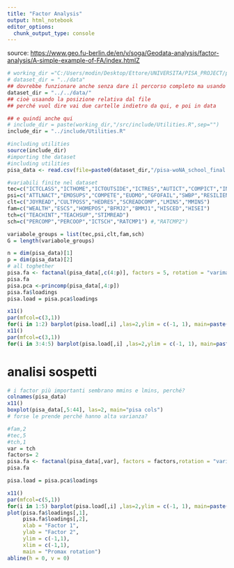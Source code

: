 ```yaml
---
title: "Factor Analysis"
output: html_notebook
editor_options: 
  chunk_output_type: console
---
```


source: <https://www.geo.fu-berlin.de/en/v/soga/Geodata-analysis/factor-analysis/A-simple-example-of-FA/index.htmlZ>
```r
# working_dir ="C:/Users/modin/Desktop/Ettore/UNIVERSITA/PISA_PROJECT/progetto-applied"
# dataset_dir = "../data"
## dovrebbe funzionare anche senza dare il percorso completo ma usando solo questo:
dataset_dir = "../../data/"
## cioè usaando la posizione relativa dal file
## perché vuol dire vai due cartelle indietro da qui, e poi in data

## e quindi anche qui
# include_dir = paste(working_dir,"/src/include/Utilities.R",sep="")
include_dir = "../include/Utilities.R"

#including utilities
source(include_dir)
#importing the dataset
#including utilities
pisa_data <- read.csv(file=paste0(dataset_dir,"/pisa-woNA_school_final.csv",sep=""))
```

```r
#variabili finite nel dataset
tec=c("ICTCLASS","ICTHOME","ICTOUTSIDE","ICTRES","AUTICT","COMPICT","INTICT","ENTUSE","HOMESCH","USESCH")
psi=c("ATTLNACT","EMOSUPS","COMPETE","EUDMO","GFOFAIL","SWBP","RESILIENCE","BELONG","BEINGBULLIED","PERFEED")
clt=c("JOYREAD","CULTPOSS","HEDRES","SCREADCOMP","LMINS","MMINS")
fam=c("WEALTH","ESCS","HOMEPOS","BFMJ2","BMMJ1","HISCED","HISEI")
tch=c("TEACHINT","TEACHSUP","STIMREAD")
sch=c("PERCOMP","PERCOOP","ICTSCH","RATCMP1") #,"RATCMP2")

variabole_groups = list(tec,psi,clt,fam,sch)
G = length(variabole_groups)
```


```r
n = dim(pisa_data)[1]
p = dim(pisa_data)[2]
# all toghether
pisa.fa <- factanal(pisa_data[,c(4:p)], factors = 5, rotation = "varimax")
pisa.fa
pisa.pca <-princomp(pisa_data[,4:p])
pisa.fa$loadings
pisa.load = pisa.pca$loadings

x11()
par(mfcol=c(3,1))
for(i in 1:2) barplot(pisa.load[,i] ,las=2,ylim = c(-1, 1), main=paste("PC Loadings",i))
x11()
par(mfcol=c(3,1))
for(i in 3:4:5) barplot(pisa.load[,i] ,las=2,ylim = c(-1, 1), main=paste("PC Loadings",i))
```

# analisi sospetti
```r
# i factor più importanti sembrano mmins e lmins, perché?
colnames(pisa_data)
x11()
boxplot(pisa_data[,5:44], las=2, main="pisa cols")
# forse le prende perché hanno alta varianza?


```


```r
#fam,2
#tec,5
#tch,1
var = tch
factors= 2
pisa.fa <- factanal(pisa_data[,var], factors = factors,rotation = "varimax")
pisa.fa

pisa.load = pisa.pca$loadings

x11()
par(mfcol=c(5,1))
for(i in 1:5) barplot(pisa.load[,i] ,las=2,ylim = c(-1, 1), main=paste("PC Loadings",i))
plot(pisa.fa$loadings[,1], 
     pisa.fa$loadings[,2],
     xlab = "Factor 1", 
     ylab = "Factor 2",
     ylim = c(-1,1),
     xlim = c(-1,1),
     main = "Promax rotation")
abline(h = 0, v = 0)
```
